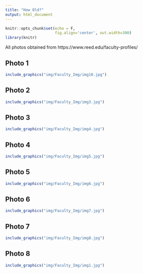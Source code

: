 ```yaml
---
title: "How Old?"
output: html_document
---
```


```r
knitr::opts_chunk$set(echo = F,
                      fig.align='center', out.width=300)
library(knitr)
```
 
All photos obtained from https://www.reed.edu/faculty-profiles/

## Photo 1

```r
include_graphics("img/Faculty_Img/img10.jpg")
```



## Photo 2

```r
include_graphics("img/Faculty_Img/img3.jpg")
```



## Photo 3

```r
include_graphics("img/Faculty_Img/img4.jpg")
```


## Photo 4

```r
include_graphics("img/Faculty_Img/img5.jpg")
```




## Photo 5

```r
include_graphics("img/Faculty_Img/img6.jpg")
```



## Photo 6

```r
include_graphics("img/Faculty_Img/img7.jpg")
```

## Photo 7

```r
include_graphics("img/Faculty_Img/img8.jpg")
```


## Photo 8

```r
include_graphics("img/Faculty_Img/img1.jpg")
```



